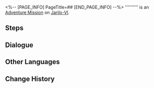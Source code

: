 <%-- [PAGE_INFO]
PageTitle=##
[END_PAGE_INFO] --%>
{{Stub|Dialogue.}}
{{Mission Infobox
|id            = 4140103
|title         = 
|image         = <!--Mission .png-->
|type          = Adventure
|event_name    = 
|chapter       = 
|requirements  = [[Trailblaze Continuance]] ''[[Future Market (II)]]'' completed
|summary       = <!--official mission summary from Fate's Atlas-->
|characters    = Benjamin; Pela; Trailblazer
|startLocation = [[Jarilo-VI]] - [[Pillars of Creation]]
|world         = Jarilo-VI
|area          = Pillars of Creation
|prev          = 
|next          = 
|rewards       = Adventure Log*2; Shield (Item)*20; Credit*3,000
}}
'''''''''' is an [[Adventure Mission]] on [[Jarilo-VI]].

==Steps==


<!--
==Gameplay Notes==

--><!--
==Trial Character==

-->
==Dialogue==
{{Stub Dialogue}}
{{Dialogue Start}}
:{{tx}}
{{Dialogue End}}

==Other Languages==
{{Other Languages
|en   = 
|zhs  = 
|zht  = 
|ja   = 
|ko   = 
|es   = 
|fr   = 
|ru   = 
|th   = 
|vi   = 
|de   = 
|id   = 
|pt   = 
}}

==Change History==
{{Change History|1.4}}
